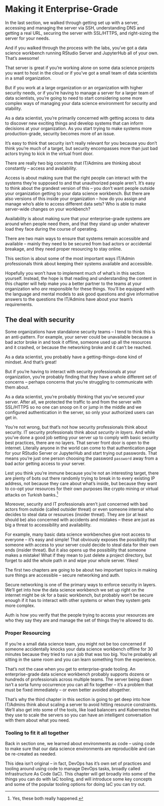# Making it Enterprise-Grade

In the last section, we walked through getting set up with a server, accessing and managing the server via SSH, understanding DNS and getting a real URL, securing the server with SSL/HTTPS, and right-sizing the server for your needs.

And if you walked through the process with the labs, you've got a data science workbench running RStudio Server and JupyterHub all of your own. That's awesome!

That server is great if you're working alone on some data science projects you want to host in the cloud or if you've got a small team of data scientists in a small organization.

But if you work at a large organization or an organization with higher security needs, or if you're having to manage a server for a larger team of data scientists, you're going to need to start considering some more complex ways of managing your data science environment for security and stability.

As a data scientist, you're primarily concerned with getting access to data to discover new exciting things and develop systems that can inform decisions at your organization. As you start trying to make systems more production-grade, security becomes more of an issue.

It's easy to think that security isn't really relevant for you because you don't think you're much of a target, but security encompasses more than just bad actors trying to kick in the virtual front door.

There are really two big concerns that IT/Admins are thinking about constantly -- access and availability.

Access is about making sure that the right people can interact with the systems they're supposed to and that unauthorized people aren't. It's easy to think about the grandest version of this -- you don't want people outside your organization getting to your data science workbench. But there are also versions of this inside your organization -- how do you assign and manage who's able to access different data sets? Who is able to make server-wide changes on your workbench?

Availability is about making sure that your enterprise-grade systems are around when people need them, and that they stand up under whatever load they face during the course of operating.

There are two main ways to ensure that systems remain accessible and available -- mainly they need to be secured from bad actors or accidental breakage, and they need proper resourcing to stay online.

This section is about some of the most important ways IT/Admin professionals think about keeping their systems available and accessible.

Hopefully you won't have to implement much of what's in this section yourself. Instead, the hope is that reading and understanding the content in this chapter will help make you a better partner to the teams at your organization who *are* responsible for these things. You'll be equipped with the language and mental models to ask good questions and give informative answers to the questions the IT/Admins have about your team's requirements.

## The deal with security

Some organizations have standalone security teams -- I tend to think this is an anti-pattern. For example, your server could be unavailable because a bad actor broke in and took it offline, someone used up all the resources and it crashed, or because the networking broke and it can't be reached.

As a data scientist, you probably have a getting-things-done kind of mindset. And that's great!

But if you're having to interact with security professionals at your organization, you're probably finding that they have a whole different set of concerns -- perhaps concerns that you're struggling to communicate with them about.

As a data scientist, you're probably thinking that you've secured your server. After all, we protected the traffic to and from the server with SSL/HTTPS so no one can snoop on it or jump in the middle and we configured authentication in the server, so only your authorized users can get in.

You're not wrong, but that's not how security professionals think about security. IT security professionals think about *security in layers*. And while you've done a good job setting your server up to comply with basic security best practices, there are no layers. That server front door is open to the internet. Literally anyone in the world can come to that authentication page for your RStudio Server or JupyterHub and start trying out passwords. That means you're just one person choosing the password `password` away from a bad actor getting access to your server.

Lest you think you're immune because you're not an interesting target, there are plenty of bots out there randomly trying to break in to every existing IP address, not because they care about what's inside, but because they want to co-opt your resources for their own purposes like crypto mining or virtual attacks on Turkish banks.[^3-0-sec-intro-1]

[^3-0-sec-intro-1]: Yes, these both really happened.

Moreover, security and IT professionals aren't just concerned with bad actors from outside (called outsider threat) or even someone internal who decides to steal data or resources (insider threat). They are (or at least should be) also concerned with accidents and mistakes -- these are just as big a threat to accessibility and availability.

For example, many basic data science workbenches give root access to everyone -- it's easy and simple! That obviously exposes the possibility that someone with access to your server could decide to steal data for their own ends (insider threat). But it also opens up the possibility that someone makes a mistake! What if they mean to just delete a project directory, but forget to add the whole path in and wipe your whole server. Yikes!

The first two chapters are going to be about two important topics in making sure things are accessible -- secure networking and auth.

Secure networking is one of the primary ways to enforce security in layers. We'll get into how the data science workbench we set up right on the internet might be ok for a basic workbench, but probably won't be secure enough if it has to interact with other systems or when they system gets more complex.

Auth is how you verify that the people trying to access your resources are who they say they are and manage the set of things they're allowed to do.

### Proper Resourcing

If you're a small data science team, you might not be too concerned if someone accidentally knocks your data science workbench offline for 30 minutes because they tried to run a job that was too big. You're probably all sitting in the same room and you can learn something from the experience.

That's not the case when you get to enterprise-grade tooling. An enterprise-grade data science workbench probably supports dozens or hundreds of professionals across multiple teams. The server being down isn't a sorta funny occurrence you can all fix together -- it's a problem that must be fixed immediately -- or even better avoided altogether.

That's why the third chapter in this section is going to get deep into how IT/Admins think about scaling a server to avoid hitting resource constraints. We'll also get into some of the tools, like load balancers and Kubernetes that they use to scale the servers so you can have an intelligent conversation with them about what you need.

### Tooling to fit it all together

Back in section one, we learned about environments as code -- using code to make sure that our data science environments are reproducible and can be re-created as needed.

This idea isn't original -- in fact, DevOps has it's own set of practices and tooling around using code to manage DevOps tasks, broadly called Infrastructure As Code (IaC). This chapter will get broadly into some of the things you can do with IaC tooling, and will introduce some key concepts and some of the popular tooling options for doing IaC you can try out.
